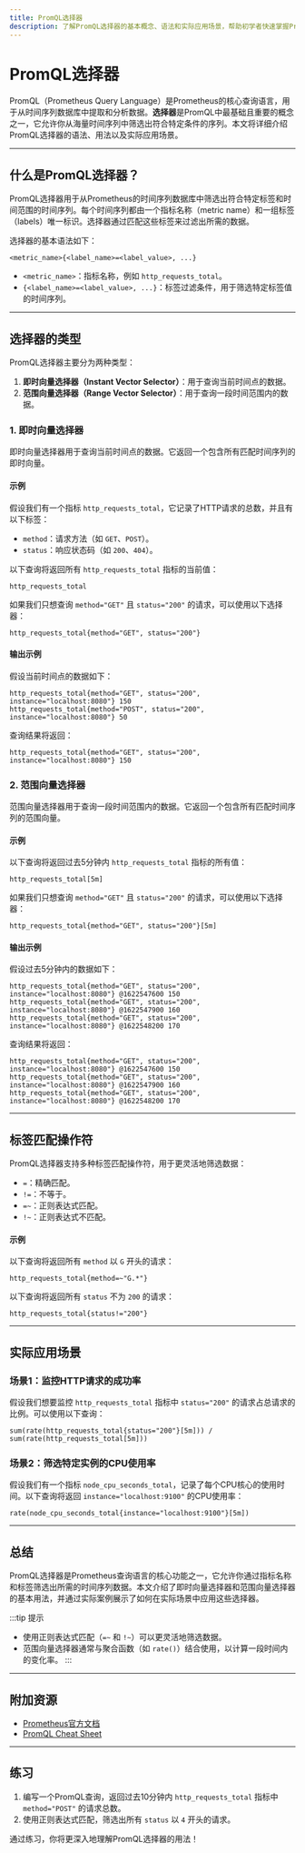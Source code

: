 ```yaml
---
title: PromQL选择器
description: 了解PromQL选择器的基本概念、语法和实际应用场景，帮助初学者快速掌握Prometheus查询语言的核心功能。
---
```


# PromQL选择器

PromQL（Prometheus Query Language）是Prometheus的核心查询语言，用于从时间序列数据库中提取和分析数据。**选择器**是PromQL中最基础且重要的概念之一，它允许你从海量时间序列中筛选出符合特定条件的序列。本文将详细介绍PromQL选择器的语法、用法以及实际应用场景。

---

## 什么是PromQL选择器？

PromQL选择器用于从Prometheus的时间序列数据库中筛选出符合特定标签和时间范围的时间序列。每个时间序列都由一个指标名称（metric name）和一组标签（labels）唯一标识。选择器通过匹配这些标签来过滤出所需的数据。

选择器的基本语法如下：

```
<metric_name>{<label_name>=<label_value>, ...}
```

- `<metric_name>`：指标名称，例如 `http_requests_total`。
- `{<label_name>=<label_value>, ...}`：标签过滤条件，用于筛选特定标签值的时间序列。

---

## 选择器的类型

PromQL选择器主要分为两种类型：

1. **即时向量选择器（Instant Vector Selector）**：用于查询当前时间点的数据。
2. **范围向量选择器（Range Vector Selector）**：用于查询一段时间范围内的数据。

### 1. 即时向量选择器

即时向量选择器用于查询当前时间点的数据。它返回一个包含所有匹配时间序列的即时向量。

#### 示例

假设我们有一个指标 `http_requests_total`，它记录了HTTP请求的总数，并且有以下标签：

- `method`：请求方法（如 `GET`、`POST`）。
- `status`：响应状态码（如 `200`、`404`）。

以下查询将返回所有 `http_requests_total` 指标的当前值：

```promql
http_requests_total
```

如果我们只想查询 `method="GET"` 且 `status="200"` 的请求，可以使用以下选择器：

```promql
http_requests_total{method="GET", status="200"}
```

#### 输出示例

假设当前时间点的数据如下：

```
http_requests_total{method="GET", status="200", instance="localhost:8080"} 150
http_requests_total{method="POST", status="200", instance="localhost:8080"} 50
```

查询结果将返回：

```
http_requests_total{method="GET", status="200", instance="localhost:8080"} 150
```

### 2. 范围向量选择器

范围向量选择器用于查询一段时间范围内的数据。它返回一个包含所有匹配时间序列的范围向量。

#### 示例

以下查询将返回过去5分钟内 `http_requests_total` 指标的所有值：

```promql
http_requests_total[5m]
```

如果我们只想查询 `method="GET"` 且 `status="200"` 的请求，可以使用以下选择器：

```promql
http_requests_total{method="GET", status="200"}[5m]
```

#### 输出示例

假设过去5分钟内的数据如下：

```
http_requests_total{method="GET", status="200", instance="localhost:8080"} @1622547600 150
http_requests_total{method="GET", status="200", instance="localhost:8080"} @1622547900 160
http_requests_total{method="GET", status="200", instance="localhost:8080"} @1622548200 170
```

查询结果将返回：

```
http_requests_total{method="GET", status="200", instance="localhost:8080"} @1622547600 150
http_requests_total{method="GET", status="200", instance="localhost:8080"} @1622547900 160
http_requests_total{method="GET", status="200", instance="localhost:8080"} @1622548200 170
```

---

## 标签匹配操作符

PromQL选择器支持多种标签匹配操作符，用于更灵活地筛选数据：

- `=`：精确匹配。
- `!=`：不等于。
- `=~`：正则表达式匹配。
- `!~`：正则表达式不匹配。

#### 示例

以下查询将返回所有 `method` 以 `G` 开头的请求：

```promql
http_requests_total{method=~"G.*"}
```

以下查询将返回所有 `status` 不为 `200` 的请求：

```promql
http_requests_total{status!="200"}
```

---

## 实际应用场景

### 场景1：监控HTTP请求的成功率

假设我们想要监控 `http_requests_total` 指标中 `status="200"` 的请求占总请求的比例。可以使用以下查询：

```promql
sum(rate(http_requests_total{status="200"}[5m])) / sum(rate(http_requests_total[5m]))
```

### 场景2：筛选特定实例的CPU使用率

假设我们有一个指标 `node_cpu_seconds_total`，记录了每个CPU核心的使用时间。以下查询将返回 `instance="localhost:9100"` 的CPU使用率：

```promql
rate(node_cpu_seconds_total{instance="localhost:9100"}[5m])
```

---

## 总结

PromQL选择器是Prometheus查询语言的核心功能之一，它允许你通过指标名称和标签筛选出所需的时间序列数据。本文介绍了即时向量选择器和范围向量选择器的基本用法，并通过实际案例展示了如何在实际场景中应用这些选择器。

:::tip 提示
- 使用正则表达式匹配（`=~` 和 `!~`）可以更灵活地筛选数据。
- 范围向量选择器通常与聚合函数（如 `rate()`）结合使用，以计算一段时间内的变化率。
:::

---

## 附加资源

- [Prometheus官方文档](https://prometheus.io/docs/prometheus/latest/querying/basics/)
- [PromQL Cheat Sheet](https://promlabs.com/promql-cheat-sheet)

---

## 练习

1. 编写一个PromQL查询，返回过去10分钟内 `http_requests_total` 指标中 `method="POST"` 的请求总数。
2. 使用正则表达式匹配，筛选出所有 `status` 以 `4` 开头的请求。

通过练习，你将更深入地理解PromQL选择器的用法！